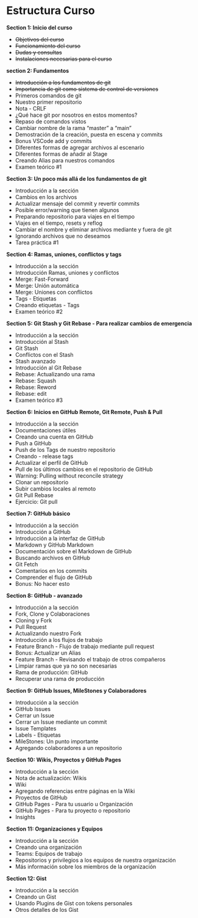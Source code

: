 # Estructura Curso

**Section 1: Inicio del curso**

-   ~~Objetivos del curso~~
-   ~~Funcionamiento del curso~~
-   ~~Dudas y consultas~~
-   ~~Instalaciones necesarias para el curso~~

**section 2: Fundamentos**

-   ~~Introducción a los fundamentos de git~~
-   ~~Importancia de git como sistema de control de versiones~~
-   Primeros comandos de git
-   Nuestro primer repositorio
-   Nota - CRLF
-   ¿Qué hace git por nosotros en estos momentos?
-   Repaso de comandos vistos
-   Cambiar nombre de la rama "master" a "main"
-   Demostración de la creación, puesta en escena y commits
-   Bonus VSCode add y commits
-   Diferentes formas de agregar archivos al escenario
-   Diferentes formas de añadir al Stage
-   Creando Alias para nuestros comandos
-   Examen teórico #1

**Section 3: Un poco más allá de los fundamentos de git**

-   Introducción a la sección
-   Cambios en los archivos
-   Actualizar mensaje del commit y revertir commits
-   Posible error/warning que tienen algunos
-   Preparando repositorio para viajes en el tiempo
-   Viajes en el tiempo, resets y reflog
-   Cambiar el nombre y eliminar archivos mediante y fuera de git
-   Ignorando archivos que no deseamos
-   Tarea práctica #1

**Section 4: Ramas, uniones, conflictos y tags**

-   Introducción a la sección
-   Introducción Ramas, uniones y conflictos
-   Merge: Fast-Forward
-   Merge: Unión automática
-   Merge: Uniones con conflictos
-   Tags - Etiquetas
-   Creando etiquetas - Tags
-   Examen teórico #2

**Section 5: Git Stash y Git Rebase - Para realizar cambios de emergencia**

-   Introducción a la sección
-   Introducción al Stash
-   Git Stash
-   Conflictos con el Stash
-   Stash avanzado
-   Introducción al Git Rebase
-   Rebase: Actualizando una rama
-   Rebase: Squash
-   Rebase: Reword
-   Rebase: edit
-   Examen teórico #3

**Section 6: Inicios en GitHub Remote, Git Remote, Push & Pull**

-   Introducción a la sección
-   Documentaciones útiles
-   Creando una cuenta en GitHub
-   Push a GitHub
-   Push de los Tags de nuestro repositorio
-   Creando - release tags
-   Actualizar el perfil de GitHub
-   Pull de los últimos cambios en el repositorio de GitHub
-   Warning: Pulling without reconcile strategy
-   Clonar un repositorio
-   Subir cambios locales al remoto
-   Git Pull Rebase
-   Ejercicio: Git pull

**Section 7: GitHub básico**

-   Introducción a la sección
-   Introducción a GitHub
-   Introducción a la interfaz de GitHub
-   Markdown y GitHub Markdown
-   Documentación sobre el Markdown de GitHub
-   Buscando archivos en GitHub
-   Git Fetch
-   Comentarios en los commits
-   Comprender el flujo de GitHub
-   Bonus: No hacer esto

**Section 8: GitHub - avanzado**

-   Introducción a la sección
-   Fork, Clone y Colaboraciones
-   Cloning y Fork
-   Pull Request
-   Actualizando nuestro Fork
-   Introducción a los flujos de trabajo
-   Feature Branch - Flujo de trabajo mediante pull request
-   Bonus: Actualizar un Alias
-   Feature Branch - Revisando el trabajo de otros compañeros
-   Limpiar ramas que ya no son necesarias
-   Rama de producción: GitHub
-   Recuperar una rama de producción

**Section 9: GitHub Issues, MileStones y Colaboradores**

- Introducción a la sección
-  GitHub Issues
- Cerrar un Issue
- Cerrar un Issue mediante un commit
- Issue Templates
- Labels - Etiquetas
- MileStones: Un punto importante
- Agregando colaboradores a un repositorio 

**Section 10: Wikis, Proyectos y GitHub Pages**

- Introducción a la sección
- Nota de actualización: Wikis
- Wiki
- Agregando referencias entre páginas en la Wiki
- Proyectos de GitHub
- GitHub Pages - Para tu usuario u Organización
- GitHub Pages - Para tu proyecto o repositorio
- Insights 

**Section 11: Organizaciones y Equipos**

- Introducción a la sección
- Creando una organización
- Teams: Equipos de trabajo
- Repositorios y privilegios a los equipos de nuestra organización
- Más información sobre los miembros de la organización 

**Section 12: Gist**

- Introducción a la sección
- Creando un Gist
- Usando Plugins de Gist con tokens personales
- Otros detalles de los Gist
